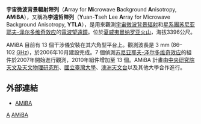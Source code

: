 {{擴充|time=2012-11-8}}
{{noteTA
|G1=Physics
|G2=Astronomy
}}
{{Infobox Telescope
| name         = 宇宙微波背景輻射陣列<br>Array for Microwave Background Anisotropy (AMiBA)
| image        = [[Image:AMiBA_1.jpg|240px]]
| caption      = 建設中的 AMiBA，2006年
| organization =
| location     = {{USA}}[[夏威夷|夏威夷]][[冒纳罗亚火山|冒纳罗亚火山]]
| coords       = {{Coord|19|32|10.3|N|155|34|31|W|display=inline,title}}
| altitude     = 3,396 m
| weather      =
| wavelength   = 3 mm (86–102 [[GHz|GHz]])
| built        = 2000–2006
| first_light  = 2006年9月
| website      = [http://amiba.asiaa.sinica.edu.tw/ amiba.asiaa.sinica.edu.tw]
| style        = [[干涉儀|干涉儀]]
| diameter     = 0.576 m
| angular_resolution = 6 [[角分|角分]] (AMiBA7);<br />2 角分 (AMiBA13)
| area         =
| focal_length =
| mounting     = 六角型平台
| dome         = Retractable shelter
}}

'''宇宙微波背景輻射陣列'''（'''A'''rray for '''M'''icrowave '''B'''ackground '''A'''nisotropy, '''AMiBA'''），又稱為'''李遠哲陣列'''（'''Y'''uan-'''T'''seh '''L'''ee '''A'''rray for Microwave Background Anisotropy, '''YTLA'''），是用來觀測[[宇宙微波背景辐射|宇宙微波背景辐射]]和[[星系團|星系團]][[苏尼亚耶夫-泽尔多维奇效应|苏尼亚耶夫-泽尔多维奇效应]]的[[電波望遠鏡|電波望遠鏡]]。位於[[夏威夷|夏威夷]][[冒纳罗亚火山|冒纳罗亚火山]]，海拔3396公尺。

AMiBA 目前有 13 個干涉儀安裝在其六角型平台上。觀測波長是 3 mm (86–102 [[GHz|GHz]])，於2006年10月建設完成。7 個偵測[[苏尼亚耶夫-泽尔多维奇效应|苏尼亚耶夫-泽尔多维奇效应]]的組件於2007年開始進行觀測，2010年組件增加至 13 個。AMiBA 計畫由[[中央研究院天文及天文物理研究所|中央研究院天文及天文物理研究所]]、[[國立臺灣大學|國立臺灣大學]]、[[澳洲天文台|澳洲天文台]]以及其他大學合作進行。

==外部連結==
* [http://amiba.asiaa.sinica.edu.tw/ AMiBA]{{Wayback|url=http://amiba.asiaa.sinica.edu.tw/ |date=20070220132707 }}
{{CMB}}
{{DEFAULTSORT:Amiba}}
[[Category:射电望远镜|A]]
[[Category:夏威夷岛|AMiBA]]